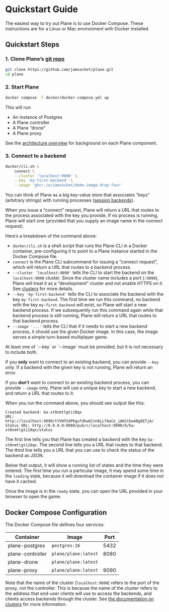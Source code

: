 
# Quickstart Guide

The easiest way to try out Plane is to use Docker Compose. These instructions are for a Linux or Mac environment
with Docker installed.

## Quickstart Steps

### 1. Clone Plane’s [git repo](https://github.com/jamsocket/plane)

```bash
git clone https://github.com/jamsocket/plane.git
cd plane
```

### 2. Start Plane

```bash
docker compose -f docker/docker-compose.yml up
```

This will run:
- An instance of Postgres
- A Plane controller
- A Plane “drone”
- A Plane proxy

See the [architecture overview](concepts/architecture.mdx) for background on each Plane component.

### 3. Connect to a backend

```bash
docker/cli.sh \
    connect \
    --cluster 'localhost:9090' \
    --key 'my-first-backend' \
    --image 'ghcr.io/jamsocket/demo-image-drop-four'
```

You can think of Plane as a big key-value store that associates “keys” (arbitrary strings) with running processes
([session backends](concepts/session-backends.mdx)).

When you issue a “connect” request, Plane will return a URL that routes to the process associated with the key you provide.
If no process is running, Plane will start one (provided that you supply an image name in the connect request).

Here’s a breakdown of the command above:

- `docker/cli.sh` is a shell script that runs the Plane CLI in a Docker container, pre-configuring it to point to
  a Plane instance started in the Docker Compose file.
- `connect` is the Plane CLI subcommand for issuing a “connect request”, which will return a URL that routes to
  a backend process.
- `--cluster 'localhost:9090'` tells the CLI to start the backend on the `localhost:9090` cluster. Since the cluster name
  includes a port (`:9090`), Plane will treat it as a “development” cluster and not enable HTTPS on it. See [clusters](concepts/clusters.mdx)
  for more details.
- `--key 'my-first-backend'` tells the CLI to associate the backend with the key `my-first-backend`. The first time we run
  this command, no backend with the key `my-first-backend` will exist, so Plane will start a new backend process. If we
  subsequently run this command again while that backend process is still running, Plane will return a URL that routes
  to that backend process.
- `--image '...'` tells the CLI that if it needs to start a new backend process,
  it should use the given Docker image. In this case, the image serves a simple turn-based multiplayer game.

<Callout type="info">
  At least one of `--key` or `--image` must be provided, but it is not necessary to include both.

  If you **only** want to connect to an existing backend, you can provide `--key` only. If a
  backend with the given key is not running, Plane will return an error.

  If you **don’t** want to connect to an existing backend process, you can provide `--image` only.
  Plane will use a unique key to start a new backend, and return a URL that routes to it.
</Callout>

When you run the command above, you should see output like this:

```
Created backend: ba-xt8nmtlgti18qx
URL: http://localhost:9090/tYVHfS4PKgufdhwGCnn6LLfAaCo_iAHitbw4Bg8ETjA/
Status URL: http://0.0.0.0:8080/pub/c/localhost:9090/b/ba-xt8nmtlgti18qx/status
```

The first line tells you that Plane has created a backend with the key `ba-xt8nmtlgti18qx`. The second line tells you
a URL that routes to that backend. The third line tells you a URL that you can use to check the status of the backend
as JSON.

Below that output, it will show a running list of states and the time they were entered. The first
time you run a particular image, it may spend some time in the `loading` state, because it will download the container
image if it does not have it cached.

Once the image is in the `ready` state, you can open the URL provided in your browser to open the game.

## Docker Compose Configuration

The Docker Compose file defines four services:

| Container        | Image                | Port |
|------------------|----------------------|------|
| plane-postgres   | `postgres:16`        | 5432 |
| plane-controller | `plane/plane:latest` | 8080 |
| plane-drone      | `plane/plane:latest` |      |
| plane-proxy      | `plane/plane:latest` | 9090 |

Note that the name of the cluster (`localhost:9090`) refers to the port of the proxy, not the controller.
This is because the name of the cluster refers to the address that end-user clients will use to access the
backends, and clients access backends through the cluster. See [the documentation on clusters](concepts/clusters.mdx)
for more information.
